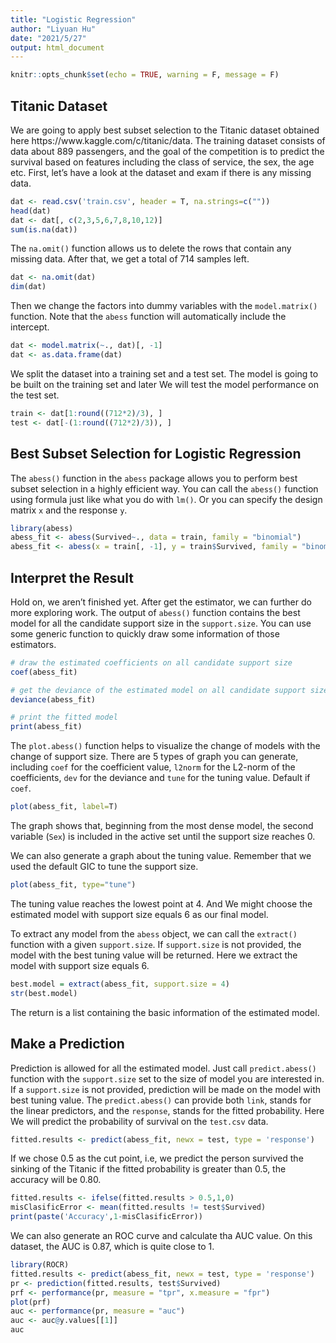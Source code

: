 ```yaml
---
title: "Logistic Regression"
author: "Liyuan Hu"
date: "2021/5/27"
output: html_document
---
```


```r
knitr::opts_chunk$set(echo = TRUE, warning = F, message = F)
```

## Titanic Dataset

We are going to apply best subset selection to the Titanic dataset obtained here https://www.kaggle.com/c/titanic/data. The training dataset consists of data about 889 passengers, and the goal of the competition is to predict the survival based on features including the class of service, the sex, the age etc. First, let's have a look at the dataset and exam if there is any missing data.

```r
dat <- read.csv('train.csv', header = T, na.strings=c(""))
head(dat)
dat <- dat[, c(2,3,5,6,7,8,10,12)]
sum(is.na(dat))
```
The `na.omit()` function allows us to delete the rows that contain any missing data. After that, we get a total of 714 samples left. 
```r
dat <- na.omit(dat)
dim(dat)
```
Then we change the factors into dummy variables with the `model.matrix()` function. Note that the `abess` function will automatically include the intercept.
```r
dat <- model.matrix(~., dat)[, -1]
dat <- as.data.frame(dat)
```

We split the dataset into a training set and a test set. The model is going to be built on the training set and later We will test the model performance on the test set.
```r
train <- dat[1:round((712*2)/3), ]
test <- dat[-(1:round((712*2)/3)), ]
```

## Best Subset Selection for Logistic Regression

The `abess()` function in the `abess` package allows you to perform best subset selection in a highly efficient way. You can call the `abess()` function using formula just like what you do with `lm()`. Or you can specify the design matrix `x` and the response `y`.

```r
library(abess)
abess_fit <- abess(Survived~., data = train, family = "binomial")
abess_fit <- abess(x = train[, -1], y = train$Survived, family = "binomial")
```

<!-- By default, the `abess` function implements the ABESS algorithm with the support size changing from 0 to $\min\{p,n/log(n)p \}$ and the best support size is determined by the Generalized Informatoin Criterion (GIC). You can change the tunging criterion by specifying the argument `tune.type`. The available tuning criterion now are `gic`, `aic`, `bic`, `ebic` and `cv`. For a quicker solution, you can change the tuning strategy to a golden section path which trys to find the elbow point of the tuning criterion over the hyperparameter space. Here we give an example. -->

<!-- ```{r} -->
<!-- abess_fit.gs <- abess(Survived~., data = train, family = "binomial", tune = "bic", tune.path = "gs") -->
<!-- ``` -->

## Interpret the Result

Hold on, we aren't finished yet. After get the estimator, we can further do more exploring work.
The output of `abess()` function contains the best model for all the candidate support size in the `support.size`. You can use some generic function to quickly draw some information of those estimators.
```r
# draw the estimated coefficients on all candidate support size
coef(abess_fit)

# get the deviance of the estimated model on all candidate support size
deviance(abess_fit)

# print the fitted model
print(abess_fit)
```

The `plot.abess()` function helps to visualize the change of models with the change of support size. There are 5 types of graph you can generate, including `coef` for the coefficient value, `l2norm` for the L2-norm of the coefficients, `dev` for the deviance and `tune` for the tuning value. Default if `coef`.
```r
plot(abess_fit, label=T)
```

The graph shows that, beginning from the most dense model, the second variable (`Sex`) is included in the active set until the support size reaches 0.

We can also generate a graph about the tuning value. Remember that we used the default GIC to tune the support size. 
```r
plot(abess_fit, type="tune")
```

The tuning value reaches the lowest point at 4. And We might choose the estimated model with support size equals 6 as our final model. 

To extract any model from the `abess` object, we can call the `extract()` function with a given `support.size`. If `support.size` is not provided, the model with the best tuning value will be returned. Here we extract the model with support size equals 6.
```r
best.model = extract(abess_fit, support.size = 4)
str(best.model)
```

The return is a list containing the basic information of the estimated model.

## Make a Prediction

Prediction is allowed for all the estimated model. Just call `predict.abess()` function with the `support.size` set to the size of model you are interested in. If a `support.size` is not provided, prediction will be made on the model with best tuning value. The `predict.abess()` can provide both `link`, stands for the linear predictors, and the `response`, stands for the fitted probability. Here We will predict the probability of survival on the `test.csv` data.
```r
fitted.results <- predict(abess_fit, newx = test, type = 'response')
```

If we chose 0.5 as the cut point, i.e, we predict the person survived the sinking of the Titanic if the fitted probability is greater than 0.5, the accuracy will be 0.80.

```r
fitted.results <- ifelse(fitted.results > 0.5,1,0)
misClasificError <- mean(fitted.results != test$Survived)
print(paste('Accuracy',1-misClasificError))

```

We can also generate an ROC curve and calculate tha AUC value. On this dataset, the AUC is 0.87, which is quite close to 1.
```r
library(ROCR)
fitted.results <- predict(abess_fit, newx = test, type = 'response')
pr <- prediction(fitted.results, test$Survived)
prf <- performance(pr, measure = "tpr", x.measure = "fpr")
plot(prf)
auc <- performance(pr, measure = "auc")
auc <- auc@y.values[[1]]
auc
```

